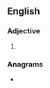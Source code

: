 ==English==

===Adjective===
{{head|en|superlative adjective}}

# {{en-superlative of|racy}}

===Anagrams===
* {{anagrams|en|a=aceirst|atresic|cristae|cristæ|stearic}}
